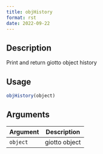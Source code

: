 ```yaml
--- 
title: objHistory 
format: rst 
date: 2022-09-22 
--- 
```


## Description

Print and return giotto object history


## Usage

```r
objHistory(object)
```


## Arguments

Argument      |Description
------------- |----------------
`object`     |     giotto object


